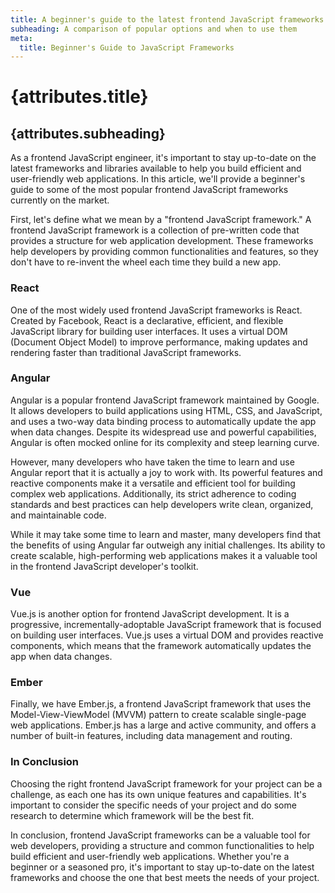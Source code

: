 ```yaml
---
title: A beginner's guide to the latest frontend JavaScript frameworks
subheading: A comparison of popular options and when to use them
meta:
  title: Beginner's Guide to JavaScript Frameworks
---
```


# {attributes.title}
## {attributes.subheading}

As a frontend JavaScript engineer, it's important to stay up-to-date on the latest frameworks and libraries available to help you build efficient and user-friendly web applications. In this article, we'll provide a beginner's guide to some of the most popular frontend JavaScript frameworks currently on the market.

First, let's define what we mean by a "frontend JavaScript framework." A frontend JavaScript framework is a collection of pre-written code that provides a structure for web application development. These frameworks help developers by providing common functionalities and features, so they don't have to re-invent the wheel each time they build a new app.

### React
One of the most widely used frontend JavaScript frameworks is React. Created by Facebook, React is a declarative, efficient, and flexible JavaScript library for building user interfaces. It uses a virtual DOM (Document Object Model) to improve performance, making updates and rendering faster than traditional JavaScript frameworks.

### Angular
Angular is a popular frontend JavaScript framework maintained by Google. It allows developers to build applications using HTML, CSS, and JavaScript, and uses a two-way data binding process to automatically update the app when data changes. Despite its widespread use and powerful capabilities, Angular is often mocked online for its complexity and steep learning curve.

However, many developers who have taken the time to learn and use Angular report that it is actually a joy to work with. Its powerful features and reactive components make it a versatile and efficient tool for building complex web applications. Additionally, its strict adherence to coding standards and best practices can help developers write clean, organized, and maintainable code.

While it may take some time to learn and master, many developers find that the benefits of using Angular far outweigh any initial challenges. Its ability to create scalable, high-performing web applications makes it a valuable tool in the frontend JavaScript developer's toolkit.

### Vue
Vue.js is another option for frontend JavaScript development. It is a progressive, incrementally-adoptable JavaScript framework that is focused on building user interfaces. Vue.js uses a virtual DOM and provides reactive components, which means that the framework automatically updates the app when data changes.

### Ember
Finally, we have Ember.js, a frontend JavaScript framework that uses the Model-View-ViewModel (MVVM) pattern to create scalable single-page web applications. Ember.js has a large and active community, and offers a number of built-in features, including data management and routing.

### In Conclusion
Choosing the right frontend JavaScript framework for your project can be a challenge, as each one has its own unique features and capabilities. It's important to consider the specific needs of your project and do some research to determine which framework will be the best fit.

In conclusion, frontend JavaScript frameworks can be a valuable tool for web developers, providing a structure and common functionalities to help build efficient and user-friendly web applications. Whether you're a beginner or a seasoned pro, it's important to stay up-to-date on the latest frameworks and choose the one that best meets the needs of your project.